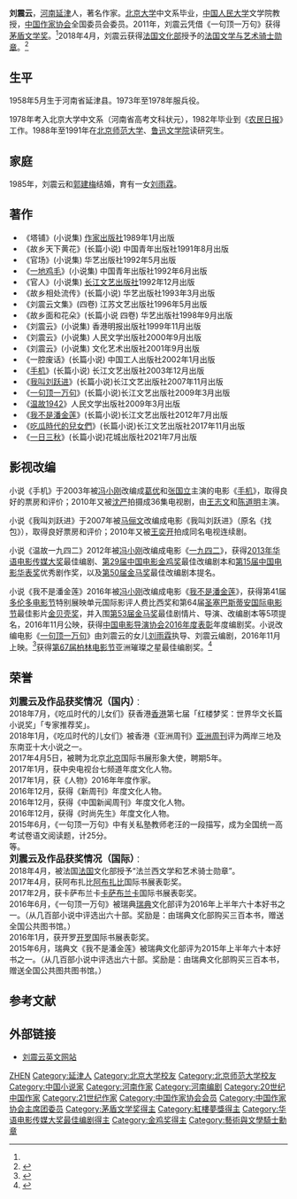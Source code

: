 {{Infobox writer
| 图像     = 
| 图像说明 = 
| 姓名     = 刘震云
| 笔名     = 
| 原名     = 
| 出生     = {{birth year and age|1958|5}}
| 出生地点 = {{CHN}}[[河南省|河南省]][[新乡市|新乡市]][[延津县|延津县]]
| 职业     = 作家、编剧
| 种族     = 汉族
| 语言     = 中文
| 母校     = [[北京大学|北京大学]]<br>[[北京师范大学|北京师范大学]]<br>[[鲁迅文学院|鲁迅文学院]]
| 创作时期 = 20世纪80年代初至今
| 体裁     = 小说
| 主题     = 
| 文学运动 = [[新写实主义|新写实主义]]
| 代表作   = 《[[一地鸡毛|一地鸡毛]]》<br>《[[手机|手机]]》<br>《[[一句顶一万句|一句顶一万句]]》
| 父母     = 
| 配偶     = {{marriage|[[郭建梅|郭建梅]]|1985}}
| 伴侣     = 
| 子女     = [[刘雨霖|刘雨霖]]
| 亲属     = 
| 受影响于 = 
| 施影响于 = 
| 奖项     = [[庄重文文学奖|庄重文文学奖]]<br>第五屆[[紅樓夢獎|紅樓夢獎]]<br>第八屆[[茅盾文学奖|茅盾文学奖]]
| 官方网站 = <!--  {{URL|website}} -->
| 签名     =  <!--不需要加[[file:|128px]] -->
}}
'''刘震云'''{{BD|1958年|5月|||catIdx=L刘}}，[[河南省|河南]][[延津县|延津]]人，著名作家。[[北京大学|北京大学]]中文系毕业，[[中国人民大学|中国人民大学]]文学院教授，[[中国作家协会|中国作家协会]]全国委员会委员。2011年，刘震云凭借《一句顶一万句》获得[[茅盾文学奖|茅盾文学奖]]。<ref name="163_8_茅盾文学奖" />2018年4月，刘震云获得[[法国文化部|法国文化部]]授予的[[法国文学与艺术骑士勋章|法国文学与艺术骑士勋章]]。<ref>{{Cite web|title=刘震云获授法国文学与艺术骑士勋章|url=http://www.xinhuanet.com/zgjx/2018-04/16/c_137114450.htm|accessdate=2020-07-06|work=新华网|archive-date=2020-07-07|archive-url=https://web.archive.org/web/20200707101700/http://www.xinhuanet.com/zgjx/2018-04/16/c_137114450.htm|dead-url=no}}</ref>

== 生平 ==
1958年5月生于河南省延津县。1973年至1978年服兵役。

1978年考入北京大学中文系（河南省高考文科状元），1982年毕业到《[[农民日报|农民日报]]》工作。1988年至1991年在[[北京师范大学|北京师范大学]]、[[鲁迅文学院|鲁迅文学院]]读研究生。

==家庭==
1985年，刘震云和[[郭建梅|郭建梅]]结婚，育有一女[[刘雨霖|刘雨霖]]。

== 著作 ==
*《塔铺》(小说集) [[作家出版社|作家出版社]]1989年1月出版
*《故乡天下黄花》(长篇小说) 中国青年出版社1991年8月出版
*《官场》(小说集) 华艺出版社1992年5月出版
*《[[一地鸡毛|一地鸡毛]]》(小说集) 中国青年出版社1992年6月出版
*《官人》(小说集) [[长江文艺出版社|长江文艺出版社]]1992年12月出版
*《故乡相处流传》(长篇小说) 华艺出版社1993年3月出版
*《刘震云文集》(四卷) 江苏文艺出版社1996年5月出版
*《故乡面和花朵》(长篇小说 四卷) 华艺出版社1998年9月出版
*《刘震云》(小说集) 香港明报出版社1999年11月出版
*《刘震云》(小说集) 人民文学出版社2000年9月出版
*《刘震云》(小说集) 文化艺术出版社2001年9月出版
*《一腔废话》(长篇小说) 中国工人出版社2002年1月出版
*《[[手机_(2003年小说)|手机]]》(长篇小说) 长江文艺出版社2003年12月出版
*《[[我叫刘跃进|我叫刘跃进]]》(长篇小说)长江文艺出版社2007年11月出版
*《[[一句顶一万句|一句顶一万句]]》(长篇小说)长江文艺出版社2009年3月出版
*《[[温故1942|温故1942]]》人民文学出版社2009年3月出版
*《[[我不是潘金莲|我不是潘金莲]]》(长篇小说)长江文艺出版社2012年7月出版
*《[[吃瓜時代的兒女們|吃瓜時代的兒女們]]》(长篇小说)长江文艺出版社2017年11月出版
*《[[一日三秋|一日三秋]]》(长篇小说)花城出版社2021年7月出版
==影视改编==
小说《手机》于2003年被[[冯小刚|冯小刚]]改编成[[葛优|葛优]]和[[张国立|张国立]]主演的电影《[[手机_(电影)|手机]]》，取得良好的票房和评价；2010年又被[[沈严|沈严]]拍摄成36集电视剧，由[[王志文|王志文]]和[[陈道明|陈道明]]主演。

小说《我叫刘跃进》于2007年被[[马俪文|马俪文]]改编成电影《我叫刘跃进》（原名《找包》），取得良好票房和评价；2010年又被[[王奕开|王奕开]]拍成同名电视连续剧。

小说《温故一九四二》2012年被[[冯小刚|冯小刚]]改编成电影《[[一九四二|一九四二]]》，获得[[2013年华语电影传媒大奖|2013年华语电影传媒大奖]]最佳编剧、[[第29届中国电影金鸡奖|第29届中国电影金鸡奖]]最佳改编剧本和[[第15届中国电影华表奖|第15届中国电影华表奖]]优秀剧作奖，以及[[第50届金马奖|第50届金马奖]]最佳改编剧本提名。

小说《我不是潘金莲》2016年被[[冯小刚|冯小刚]]改编成电影《[[我不是潘金莲_(电影)|我不是潘金莲]]》，获得第41届[[多伦多电影节|多伦多电影节]]特别展映单元国际影评人费比西奖和第64届[[圣塞巴斯蒂安国际电影节|圣塞巴斯蒂安国际电影节]]最佳影片[[金贝壳奖|金贝壳奖]]，并入围[[第53届金马奖|第53届金马奖]]最佳剧情片、导演、改编剧本等5项提名，2016年11月公映，获得[[中国电影导演协会2016年度表彰|中国电影导演协会2016年度表彰]]年度编剧奖。小说改编电影《[[一句顶一万句_(电影)|一句顶一万句]]》由刘震云的女儿[[刘雨霖|刘雨霖]]执导、刘震云编剧，2016年11月上映。<ref >{{cite web |url=http://news.mtime.com/2016/08/28/1559106.html |language= |title=《一句顶一万句》定档11.11首曝预告 |publisher=Mtime时光网 |date=2016-08-28 |accessdate= |archive-date=2019-06-05 |archive-url=https://web.archive.org/web/20190605160101/http://news.mtime.com/2016/08/28/1559106.html |dead-url=no }}</ref>获得[[第67届柏林电影节|第67届柏林电影节]]亚洲璀璨之星最佳编剧奖。<ref >{{cite web |url=http://news.mtime.com/2017/02/15/1566387.html |language= |title=电影《一句顶一万句》亮相柏林电影节 |publisher=Mtime时光网 |date=2017-02-15 |accessdate= |archive-date=2019-06-11 |archive-url=https://web.archive.org/web/20190611070928/http://news.mtime.com/2017/02/15/1566387.html |dead-url=no }}</ref>

== 荣誉 ==
<big>'''刘震云及作品获奖情况（国内）'''</big>：<br>

2018年7月，《吃瓜时代的儿女们》获香港[[香港|香港]]第七届「红楼梦奖：世界华文长篇小说奖」「专家推荐奖」。<br>

2018年1月，《吃瓜时代的儿女们》被香港《亚洲周刊》[[亚洲周刊|亚洲周刊]]评为两岸三地及东南亚十大小说之一。<br>

2017年4月5日，被聘为北京[[北京|北京]]国际书展形象大使，聘期5年。<br>

2017年1月，获中央电视台七频道年度文化人物。<br>

2017年1月，获《人物》2016年年度作家。<br>

2016年12月，获得《新周刊》年度文化人物。<br>

2016年12月，获得《中国新闻周刊》年度文化人物。<br>

2016年12月，获得《时尚先生》年度文化人物。<br>

2015年6月，《一句顶一万句》中有关私塾教师老汪的一段描写，成为全国统一高考试卷语文阅读题，计25分。<br>

等。
<br>
<big>'''刘震云及作品获奖情况（国际）'''</big>：<br>

2018年4月，被法国[[法国|法国]]文化部授予“法兰西文学和艺术骑士勋章”。<br>

2017年4月，获阿布扎比[[阿布扎比|阿布扎比]]国际书展表彰奖。<br>

2017年2月，获卡萨布兰卡[[卡萨布兰卡|卡萨布兰卡]]国际书展表彰奖。<br>

2016年6月，《一句顶一万句》被瑞典[[瑞典|瑞典]]文化部评为2016年上半年六十本好书之一。（从几百部小说中评选出六十部。奖励是：由瑞典文化部购买三百本书，赠送全国公共图书馆。）<br>

2016年1月，获开罗[[开罗|开罗]]国际书展表彰奖。<br>

2015年6月，瑞典文《我不是潘金莲》被瑞典文化部评为2015年上半年六十本好书之一。（从几百部小说中评选出六十部。奖励是：由瑞典文化部购买三百本书，赠送全国公共图共图书馆。）<br>

== 参考文献 ==
{{Reflist|refs=
<ref name="163_8_茅盾文学奖">{{cite news
|accessdate=2012-07-28
|title=刘震云莫言等5人作品获第八届茅盾文学奖
|url=http://news.163.com/11/0820/13/7BTFAP2100014JB6.html
|date=2011-08-20
|author=张中江
|work=网易新闻
|publisher=中国新闻社
|archive-url=https://web.archive.org/web/20170408083636/http://news.163.com/11/0820/13/7BTFAP2100014JB6.html
|archive-date=2017-04-08
|dead-url=yes
}}</ref>
}}

== 外部链接 ==
* [http://liuzhenyun.net/index.php 刘震云英文网站] {{Wayback|url=http://liuzhenyun.net/index.php |date=20220205005134 }}

{{刘震云}}
{{紅樓夢獎|第五、七屆}}
{{茅盾文学奖|第八屆}}
{{庄重文文学奖}}
{{中国电影华表奖优秀编剧}}
{{中国大陆剧作家}}
{{Navboxes 
| title  = 刘震云在[[中国作家协会|中国作家协会]]的职务
| list1  =
{{中国作家协会第六届全国委员会}}
{{中国作家协会第七届全国委员会}}
{{中国作家协会第八届全国委员会}}
{{中国作家协会第九届全国委员会}}
}}
{{Authority control}}
{{DEFAULTSORT:LIU劉}}
[[Category:刘姓|ZHEN]]
[[Category:延津人|Category:延津人]]
[[Category:北京大学校友|Category:北京大学校友]]
[[Category:北京师范大学校友|Category:北京师范大学校友]]
[[Category:中国小说家|Category:中国小说家]]
[[Category:河南作家|Category:河南作家]]
[[Category:河南编剧|Category:河南编剧]]
[[Category:20世纪中国作家|Category:20世纪中国作家]]
[[Category:21世纪作家|Category:21世纪作家]]
[[Category:中国作家协会会员|Category:中国作家协会会员]]
[[Category:中国作家协会主席团委员|Category:中国作家协会主席团委员]]
[[Category:茅盾文学奖得主|Category:茅盾文学奖得主]]
[[Category:紅樓夢獎得主|Category:紅樓夢獎得主]]
[[Category:华语电影传媒大奖最佳编剧得主|Category:华语电影传媒大奖最佳编剧得主]]
[[Category:金鸡奖得主|Category:金鸡奖得主]]
[[Category:藝術與文學騎士勳章|Category:藝術與文學騎士勳章]]